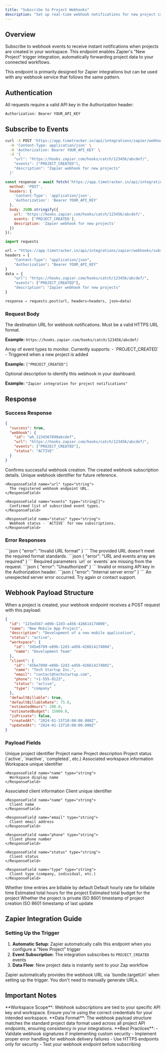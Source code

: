```yaml
---
title: "Subscribe to Project Webhooks"
description: "Set up real-time webhook notifications for new project creation events in your Zapier integrations."
---
```


## Overview

Subscribe to webhook events to receive instant notifications when projects are created in your workspace. This endpoint enables Zapier's "New Project" trigger integration, automatically forwarding project data to your connected workflows.

<Note>
This endpoint is primarily designed for Zapier integrations but can be used with any webhook service that follows the same pattern.
</Note>

## Authentication

All requests require a valid API key in the Authorization header:

```bash
Authorization: Bearer YOUR_API_KEY
```

## Subscribe to Events

<CodeGroup>

```bash cURL
curl -X POST 'https://app.timetracker.in/api/integrations/zapier/webhooks/subscribe' \
  -H 'Content-Type: application/json' \
  -H 'Authorization: Bearer YOUR_API_KEY' \
  -d '{
    "url": "https://hooks.zapier.com/hooks/catch/123456/abcdef/",
    "events": ["PROJECT_CREATED"],
    "description": "Zapier webhook for new projects"
  }'
```

```javascript JavaScript
const response = await fetch('https://app.timetracker.in/api/integrations/zapier/webhooks/subscribe', {
  method: 'POST',
  headers: {
    'Content-Type': 'application/json',
    'Authorization': 'Bearer YOUR_API_KEY'
  },
  body: JSON.stringify({
    url: 'https://hooks.zapier.com/hooks/catch/123456/abcdef/',
    events: ['PROJECT_CREATED'],
    description: 'Zapier webhook for new projects'
  })
});
```

```python Python
import requests

url = "https://app.timetracker.in/api/integrations/zapier/webhooks/subscribe"
headers = {
    "Content-Type": "application/json",
    "Authorization": "Bearer YOUR_API_KEY"
}
data = {
    "url": "https://hooks.zapier.com/hooks/catch/123456/abcdef/",
    "events": ["PROJECT_CREATED"],
    "description": "Zapier webhook for new projects"
}

response = requests.post(url, headers=headers, json=data)
```

</CodeGroup>

### Request Body

<ParamField body="url" type="string" required>
  The destination URL for webhook notifications. Must be a valid HTTPS URL format.
  
  **Example:** `https://hooks.zapier.com/hooks/catch/123456/abcdef/`
</ParamField>

<ParamField body="events" type="string[]" required>
  Array of event types to monitor. Currently supports:
  - `PROJECT_CREATED` - Triggered when a new project is added
  
  **Example:** `["PROJECT_CREATED"]`
</ParamField>

<ParamField body="description" type="string" optional>
  Optional description to identify this webhook in your dashboard.
  
  **Example:** `"Zapier integration for project notifications"`
</ParamField>

## Response

### Success Response

```json
{
  "success": true,
  "webhook": {
    "id": "wh_1234567890abcdef",
    "url": "https://hooks.zapier.com/hooks/catch/123456/abcdef/",
    "events": ["PROJECT_CREATED"],
    "status": "ACTIVE"
  }
}
```

<ResponseField name="success" type="boolean">
  Confirms successful webhook creation.
</ResponseField>

<ResponseField name="webhook" type="object">
  The created webhook subscription details.
  
  <Expandable title="Webhook Object Properties">
    <ResponseField name="id" type="string">
      Unique webhook identifier for future reference.
    </ResponseField>
    
    <ResponseField name="url" type="string">
      The registered webhook endpoint URL.
    </ResponseField>
    
    <ResponseField name="events" type="string[]">
      Confirmed list of subscribed event types.
    </ResponseField>
    
    <ResponseField name="status" type="string">
      Webhook status - `ACTIVE` for new subscriptions.
    </ResponseField>
  </Expandable>
</ResponseField>

### Error Responses

<AccordionGroup>
  <Accordion title="400 Bad Request - Invalid URL">
    ```json
    {
      "error": "Invalid URL format"
    }
    ```
    The provided URL doesn't meet the required format standards.
  </Accordion>
  
  <Accordion title="400 Bad Request - Missing Fields">
    ```json
    {
      "error": "URL and events array are required"
    }
    ```
    Required parameters `url` or `events` are missing from the request.
  </Accordion>
  
  <Accordion title="401 Unauthorized">
    ```json
    {
      "error": "Unauthorized"
    }
    ```
    Invalid or missing API key in the Authorization header.
  </Accordion>
  
  <Accordion title="500 Internal Server Error">
    ```json
    {
      "error": "Internal server error"
    }
    ```
    An unexpected server error occurred. Try again or contact support.
  </Accordion>
</AccordionGroup>

## Webhook Payload Structure

When a project is created, your webhook endpoint receives a POST request with this payload:

```json
{
  "id": "123e4567-e89b-12d3-a456-426614174000",
  "name": "New Mobile App Project",
  "description": "Development of a new mobile application",
  "status": "active",
  "workspace": {
    "id": "345e6789-e89b-12d3-a456-426614174004",
    "name": "Development Team"
  },
  "client": {
    "id": "456e7890-e89b-12d3-a456-426614174001",
    "name": "Tech Startup Inc.",
    "email": "contact@techstartup.com",
    "phone": "+1-555-0123",
    "status": "active",
    "type": "company"
  },
  "defaultBillable": true,
  "defaultBillableRate": 75.0,
  "estimatedHours": 200.0,
  "estimatedBudget": 15000.0,
  "isPrivate": false,
  "createdAt": "2024-01-15T10:00:00.000Z",
  "updatedAt": "2024-01-15T10:00:00.000Z"
}
```

### Payload Fields

<ResponseField name="id" type="string">
  Unique project identifier
</ResponseField>

<ResponseField name="name" type="string">
  Project name
</ResponseField>

<ResponseField name="description" type="string">
  Project description
</ResponseField>

<ResponseField name="status" type="string">
  Project status (`active`, `inactive`, `completed`, etc.)
</ResponseField>

<ResponseField name="workspace" type="object">
  Associated workspace information
  
  <Expandable title="Workspace Properties">
    <ResponseField name="id" type="string">
      Workspace unique identifier
    </ResponseField>
    
    <ResponseField name="name" type="string">
      Workspace display name
    </ResponseField>
  </Expandable>
</ResponseField>

<ResponseField name="client" type="object">
  Associated client information
  
  <Expandable title="Client Properties">
    <ResponseField name="id" type="string">
      Client unique identifier
    </ResponseField>
    
    <ResponseField name="name" type="string">
      Client name
    </ResponseField>
    
    <ResponseField name="email" type="string">
      Client email address
    </ResponseField>
    
    <ResponseField name="phone" type="string">
      Client phone number
    </ResponseField>
    
    <ResponseField name="status" type="string">
      Client status
    </ResponseField>
    
    <ResponseField name="type" type="string">
      Client type (company, individual, etc.)
    </ResponseField>
  </Expandable>
</ResponseField>

<ResponseField name="defaultBillable" type="boolean">
  Whether time entries are billable by default
</ResponseField>

<ResponseField name="defaultBillableRate" type="number">
  Default hourly rate for billable time
</ResponseField>

<ResponseField name="estimatedHours" type="number">
  Estimated total hours for the project
</ResponseField>

<ResponseField name="estimatedBudget" type="number">
  Estimated total budget for the project
</ResponseField>

<ResponseField name="isPrivate" type="boolean">
  Whether the project is private
</ResponseField>

<ResponseField name="createdAt" type="string">
  ISO 8601 timestamp of project creation
</ResponseField>

<ResponseField name="updatedAt" type="string">
  ISO 8601 timestamp of last update
</ResponseField>

## Zapier Integration Guide

### Setting Up the Trigger

1. **Automatic Setup**: Zapier automatically calls this endpoint when you configure a "New Project" trigger
2. **Event Subscription**: The integration subscribes to `PROJECT_CREATED` events
3. **Data Flow**: New project data is instantly sent to your Zap workflow

<Tip>
Zapier automatically provides the webhook URL via `bundle.targetUrl` when setting up the trigger. You don't need to manually generate URLs.
</Tip>

## Important Notes

<Warning>
**Workspace Scope**: Webhook subscriptions are tied to your specific API key and workspace. Ensure you're using the correct credentials for your intended workspace.
</Warning>

<Info>
**Data Format**: The webhook payload structure matches the standard project data format used across all project API endpoints, ensuring consistency in your integrations.
</Info>

<Check>
**Best Practices**: 
- Validate webhook signatures if implementing custom security
- Implement proper error handling for webhook delivery failures  
- Use HTTPS endpoints only for security
- Test your webhook endpoint before subscribing
</Check>